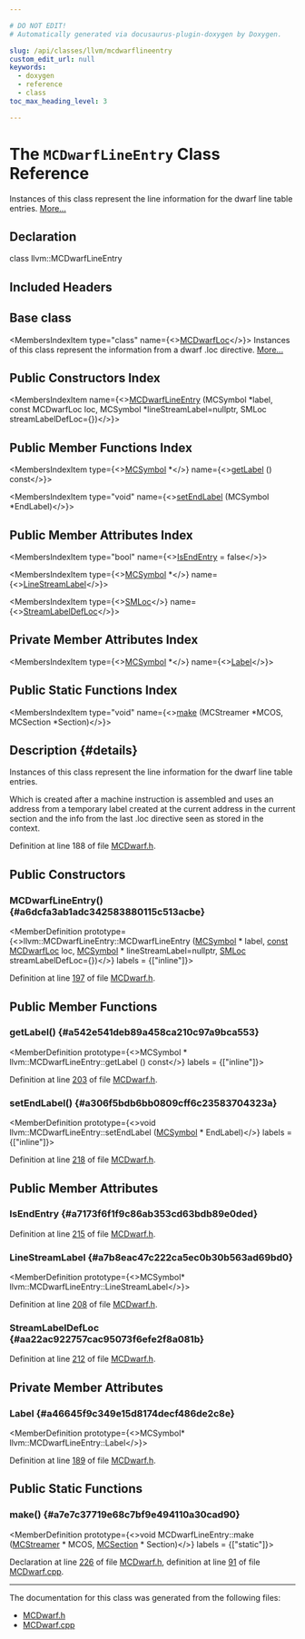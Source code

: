 ```yaml
---

# DO NOT EDIT!
# Automatically generated via docusaurus-plugin-doxygen by Doxygen.

slug: /api/classes/llvm/mcdwarflineentry
custom_edit_url: null
keywords:
  - doxygen
  - reference
  - class
toc_max_heading_level: 3

---
```





# The `MCDwarfLineEntry` Class Reference

<DoxygenPage pluginConfig={pluginConfig}>

Instances of this class represent the line information for the dwarf line table entries. <a href="#details">More...</a>

## Declaration

<CodeBlock>class llvm::MCDwarfLineEntry</CodeBlock>

## Included Headers

<IncludesList>
<IncludesListItem
  filePath="llvm/MC/MCDwarf.h"
  permalink="/docs/api/files/include/include/llvm/include/llvm/mc/mcdwarf-h"
  isLocal="true" />
</IncludesList>

## Base class

<MembersIndex>

<MembersIndexItem
  type="class"
  name={<><a href="/docs/api/classes/llvm/mcdwarfloc">MCDwarfLoc</a></>}>
Instances of this class represent the information from a dwarf .loc directive. <a href="/docs/api/classes/llvm/mcdwarfloc/#details">More...</a>
</MembersIndexItem>

</MembersIndex>

## Public Constructors Index

<MembersIndex>

<MembersIndexItem
  name={<><a href="#a6dcfa3ab1adc342583880115c513acbe">MCDwarfLineEntry</a> (MCSymbol &#42;label, const MCDwarfLoc loc, MCSymbol &#42;lineStreamLabel=nullptr, SMLoc streamLabelDefLoc=&#123;&#125;)</>}>
</MembersIndexItem>

</MembersIndex>

## Public Member Functions Index

<MembersIndex>

<MembersIndexItem
  type={<><a href="/docs/api/classes/llvm/mcsymbol">MCSymbol</a> &#42;</>}
  name={<><a href="#a542e541deb89a458ca210c97a9bca553">getLabel</a> () const</>}>
</MembersIndexItem>

<MembersIndexItem
  type="void"
  name={<><a href="#a306f5bdb6bb0809cff6c23583704323a">setEndLabel</a> (MCSymbol &#42;EndLabel)</>}>
</MembersIndexItem>

</MembersIndex>

## Public Member Attributes Index

<MembersIndex>

<MembersIndexItem
  type="bool"
  name={<><a href="#a7173f6f1f9c86ab353cd63bdb89e0ded">IsEndEntry</a> = false</>}>
</MembersIndexItem>

<MembersIndexItem
  type={<><a href="/docs/api/classes/llvm/mcsymbol">MCSymbol</a> &#42;</>}
  name={<><a href="#a7b8eac47c222ca5ec0b30b563ad69bd0">LineStreamLabel</a></>}>
</MembersIndexItem>

<MembersIndexItem
  type={<><a href="/docs/api/classes/llvm/smloc">SMLoc</a></>}
  name={<><a href="#aa22ac922757cac95073f6efe2f8a081b">StreamLabelDefLoc</a></>}>
</MembersIndexItem>

</MembersIndex>

## Private Member Attributes Index

<MembersIndex>

<MembersIndexItem
  type={<><a href="/docs/api/classes/llvm/mcsymbol">MCSymbol</a> &#42;</>}
  name={<><a href="#a46645f9c349e15d8174decf486de2c8e">Label</a></>}>
</MembersIndexItem>

</MembersIndex>

## Public Static Functions Index

<MembersIndex>

<MembersIndexItem
  type="void"
  name={<><a href="#a7e7c37719e68c7bf9e494110a30cad90">make</a> (MCStreamer &#42;MCOS, MCSection &#42;Section)</>}>
</MembersIndexItem>

</MembersIndex>

## Description {#details}

Instances of this class represent the line information for the dwarf line table entries.

Which is created after a machine instruction is assembled and uses an address from a temporary label created at the current address in the current section and the info from the last .loc directive seen as stored in the context.

Definition at line 188 of file <a href="/docs/api/files/include/include/llvm/include/llvm/mc/mcdwarf-h">MCDwarf.h</a>.

<SectionDefinition>

## Public Constructors

### MCDwarfLineEntry() {#a6dcfa3ab1adc342583880115c513acbe}

<MemberDefinition
  prototype={<>llvm::MCDwarfLineEntry::MCDwarfLineEntry (<a href="/docs/api/classes/llvm/mcsymbol">MCSymbol</a> &#42; label, <a href="/docs/api/files/lib/lib/target/lib/target/aarch64/aarch64promoteconstant-cpp/#a90f8350fecae261c25be85d38b451bff">const</a> <a href="/docs/api/classes/llvm/mcdwarfloc">MCDwarfLoc</a> loc, <a href="/docs/api/classes/llvm/mcsymbol">MCSymbol</a> &#42; lineStreamLabel=nullptr, <a href="/docs/api/classes/llvm/smloc">SMLoc</a> streamLabelDefLoc=&#123;&#125;)</>}
  labels = {["inline"]}>

Definition at line <a href="/docs/api/files/include/include/llvm/include/llvm/mc/mcdwarf-h/#l00197">197</a> of file <a href="/docs/api/files/include/include/llvm/include/llvm/mc/mcdwarf-h">MCDwarf.h</a>.
</MemberDefinition>

</SectionDefinition>

<SectionDefinition>

## Public Member Functions

### getLabel() {#a542e541deb89a458ca210c97a9bca553}

<MemberDefinition
  prototype={<>MCSymbol &#42; llvm::MCDwarfLineEntry::getLabel () const</>}
  labels = {["inline"]}>

Definition at line <a href="/docs/api/files/include/include/llvm/include/llvm/mc/mcdwarf-h/#l00203">203</a> of file <a href="/docs/api/files/include/include/llvm/include/llvm/mc/mcdwarf-h">MCDwarf.h</a>.
</MemberDefinition>

### setEndLabel() {#a306f5bdb6bb0809cff6c23583704323a}

<MemberDefinition
  prototype={<>void llvm::MCDwarfLineEntry::setEndLabel (<a href="/docs/api/classes/llvm/mcsymbol">MCSymbol</a> &#42; EndLabel)</>}
  labels = {["inline"]}>

Definition at line <a href="/docs/api/files/include/include/llvm/include/llvm/mc/mcdwarf-h/#l00218">218</a> of file <a href="/docs/api/files/include/include/llvm/include/llvm/mc/mcdwarf-h">MCDwarf.h</a>.
</MemberDefinition>

</SectionDefinition>

<SectionDefinition>

## Public Member Attributes

### IsEndEntry {#a7173f6f1f9c86ab353cd63bdb89e0ded}

<MemberDefinition
  prototype="bool llvm::MCDwarfLineEntry::IsEndEntry = false">

Definition at line <a href="/docs/api/files/include/include/llvm/include/llvm/mc/mcdwarf-h/#l00215">215</a> of file <a href="/docs/api/files/include/include/llvm/include/llvm/mc/mcdwarf-h">MCDwarf.h</a>.
</MemberDefinition>

### LineStreamLabel {#a7b8eac47c222ca5ec0b30b563ad69bd0}

<MemberDefinition
  prototype={<>MCSymbol&#42; llvm::MCDwarfLineEntry::LineStreamLabel</>}>

Definition at line <a href="/docs/api/files/include/include/llvm/include/llvm/mc/mcdwarf-h/#l00208">208</a> of file <a href="/docs/api/files/include/include/llvm/include/llvm/mc/mcdwarf-h">MCDwarf.h</a>.
</MemberDefinition>

### StreamLabelDefLoc {#aa22ac922757cac95073f6efe2f8a081b}

<MemberDefinition
  prototype="SMLoc llvm::MCDwarfLineEntry::StreamLabelDefLoc">

Definition at line <a href="/docs/api/files/include/include/llvm/include/llvm/mc/mcdwarf-h/#l00212">212</a> of file <a href="/docs/api/files/include/include/llvm/include/llvm/mc/mcdwarf-h">MCDwarf.h</a>.
</MemberDefinition>

</SectionDefinition>

<SectionDefinition>

## Private Member Attributes

### Label {#a46645f9c349e15d8174decf486de2c8e}

<MemberDefinition
  prototype={<>MCSymbol&#42; llvm::MCDwarfLineEntry::Label</>}>

Definition at line <a href="/docs/api/files/include/include/llvm/include/llvm/mc/mcdwarf-h/#l00189">189</a> of file <a href="/docs/api/files/include/include/llvm/include/llvm/mc/mcdwarf-h">MCDwarf.h</a>.
</MemberDefinition>

</SectionDefinition>

<SectionDefinition>

## Public Static Functions

### make() {#a7e7c37719e68c7bf9e494110a30cad90}

<MemberDefinition
  prototype={<>void MCDwarfLineEntry::make (<a href="/docs/api/classes/llvm/mcstreamer">MCStreamer</a> &#42; MCOS, <a href="/docs/api/classes/llvm/mcsection">MCSection</a> &#42; Section)</>}
  labels = {["static"]}>

Declaration at line <a href="/docs/api/files/include/include/llvm/include/llvm/mc/mcdwarf-h/#l00226">226</a> of file <a href="/docs/api/files/include/include/llvm/include/llvm/mc/mcdwarf-h">MCDwarf.h</a>, definition at line <a href="/docs/api/files/lib/lib/mc/mcdwarf-cpp/#l00091">91</a> of file <a href="/docs/api/files/lib/lib/mc/mcdwarf-cpp">MCDwarf.cpp</a>.
</MemberDefinition>

</SectionDefinition>

<hr/>

The documentation for this class was generated from the following files:

<ul>
<li><a href="/docs/api/files/include/include/llvm/include/llvm/mc/mcdwarf-h">MCDwarf.h</a></li>
<li><a href="/docs/api/files/lib/lib/mc/mcdwarf-cpp">MCDwarf.cpp</a></li>
</ul>

</DoxygenPage>
